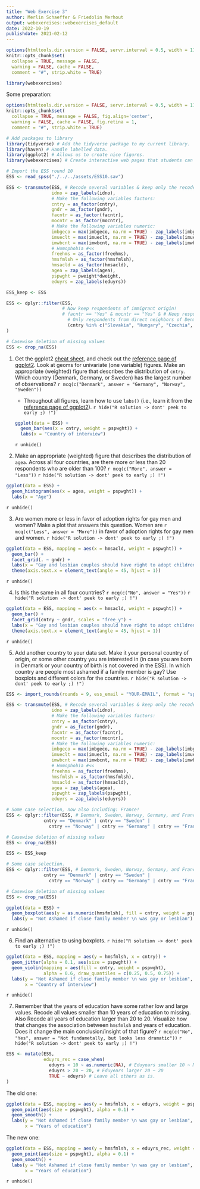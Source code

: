 ```yaml
---
title: "Web Exercise 3"
author: Merlin Schaeffer & Friedolin Merhout
output: webexercises::webexercises_default
date: 2022-10-19
publishdate: 2021-02-12
---
```


```r
options(htmltools.dir.version = FALSE, servr.interval = 0.5, width = 115, digits = 2)
knitr::opts_chunk$set(
  collapse = TRUE, message = FALSE, 
  warning = FALSE, cache = FALSE,
  comment = "#", strip.white = TRUE)

library(webexercises)
```

Some preparation:
```r
options(htmltools.dir.version = FALSE, servr.interval = 0.5, width = 115, digits = 2)
knitr::opts_chunk$set(
  collapse = TRUE, message = FALSE, fig.align='center',
  warning = FALSE, cache = FALSE, fig.retina = 1,
  comment = "#", strip.white = TRUE)

# Add packages to library
library(tidyverse) # Add the tidyverse package to my current library.
library(haven) # Handle labelled data.
library(ggplot2) # Allows us to create nice figures.
library(webexercises) # Create interactive web pages that students can use in self-guided learning.
```

```r
# Import the ESS round 10
ESS <- read_spss("./../../assets/ESS10.sav")
```

```r
ESS <- transmute(ESS, # Recode several variables & keep only the recoded ones (i.e., transmute vs mutate). #<<
                 idno = zap_labels(idno),
                 # Make the following variables factors:
                 cntry = as_factor(cntry), 
                 gndr = as_factor(gndr),
                 facntr = as_factor(facntr),
                 mocntr = as_factor(mocntr),
                 # Make the following variables numeric:
                 imbgeco = max(imbgeco, na.rm = TRUE) - zap_labels(imbgeco), # Also turn scale around.
                 imueclt = max(imueclt, na.rm = TRUE) - zap_labels(imueclt), # Also turn scale around.
                 imwbcnt = max(imwbcnt, na.rm = TRUE) - zap_labels(imwbcnt), # Also turn scale around.
                 # Homophobia #<<
                 freehms = as_factor(freehms),
                 hmsfmlsh = as_factor(hmsfmlsh),
                 hmsacld = as_factor(hmsacld),
                 agea = zap_labels(agea),
                 pspwght = pweight*dweight,
                 eduyrs = zap_labels(eduyrs))
```

```r
ESS_keep <- ESS
```

```r
ESS <- dplyr::filter(ESS,
                     # Now keep respondents of immigrant origin!
                     # facntr == "Yes" & mocntr == "Yes" & # Keep respondents of immigrant origin #<<
                       # Only respondents from direct neighbors of Denmark:
                       (cntry %in% c("Slovakia", "Hungary", "Czechia", "Slovenia"))
)

# Casewise deletion of missing values
ESS <- drop_na(ESS)
```

1. Get the ggplot2 [cheat sheet](https://www.rstudio.com/resources/cheatsheets/), and check out the [reference page of ggplot2](https://ggplot2.tidyverse.org/reference/). Look at geoms for univariate (one variable) figures. Make an appropriate (weighted) figure that describes the distribution of `cntry`. Which country (Denmark, Germany, or Sweden) has the largest number of observations? `r mcq(c("Denmark", answer = "Germany", "Norway", "Sweden"))`
    + Throughout all figures, learn how to use `labs()` (i.e., learn it from the [reference page of ggplot2](https://ggplot2.tidyverse.org/reference/)).
`r hide("R solution -> dont' peek to early ;) !")`
```r
ggplot(data = ESS) +
  geom_bar(aes(x = cntry, weight = pspwght)) +
  labs(x = "Country of interview")
```
`r unhide()`

2. Make an appropriate (weighted) figure that describes the distribution of `agea`. Across all four countries, are there more or less than 20 respondents who are older than 100? `r mcq(c("More", answer = "Less"))`
`r hide("R solution -> dont' peek to early ;) !")`
```r
ggplot(data = ESS) +
  geom_histogram(aes(x = agea, weight = pspwght)) +
  labs(x = "Age")
```
`r unhide()`

3. Are women more or less in favor of adoption rights for gay men and women? Make a plot that answers this question. Women are `r mcq(c("Less", answer = "More"))` in favor of adoption rights for gay men and women.
`r hide("R solution -> dont' peek to early ;) !")`
```r
ggplot(data = ESS, mapping = aes(x = hmsacld, weight = pspwght)) +
  geom_bar() +
  facet_grid(. ~ gndr) +
  labs(x = "Gay and lesbian couples should have right to adopt children") +
  theme(axis.text.x = element_text(angle = 45, hjust = 1))
```
`r unhide()`

4. Is this the same in all four countries? `r mcq(c("No", answer = "Yes"))`
`r hide("R solution -> dont' peek to early ;) !")`
```r
ggplot(data = ESS, mapping = aes(x = hmsacld, weight = pspwght)) +
  geom_bar() +
  facet_grid(cntry ~ gndr, scales = "free_y") +
  labs(x = "Gay and lesbian couples should have right to adopt children") +
  theme(axis.text.x = element_text(angle = 45, hjust = 1))
```
`r unhide()`

5. Add another country to your data set. Make it your personal country of origin, or some other country you are interested in (in case you are born in Denmark or your country of birth is not covered in the ESS). In which country are people most ashamed if a family member is gay? Use boxplots and different colors for the countries.
`r hide("R solution -> dont' peek to early ;) !")`
```r
ESS <- import_rounds(rounds = 9, ess_email = "YOUR-EMAIL", format = "spss")

ESS <- transmute(ESS, # Recode several variables & keep only the recoded ones (i.e., transmute vs mutate). #<<
                 idno = zap_labels(idno),
                 # Make the following variables factors:
                 cntry = as_factor(cntry), 
                 gndr = as_factor(gndr),
                 facntr = as_factor(facntr),
                 mocntr = as_factor(mocntr),
                 # Make the following variables numeric:
                 imbgeco = max(imbgeco, na.rm = TRUE) - zap_labels(imbgeco), # Also turn scale around.
                 imueclt = max(imueclt, na.rm = TRUE) - zap_labels(imueclt), # Also turn scale around.
                 imwbcnt = max(imwbcnt, na.rm = TRUE) - zap_labels(imwbcnt), # Also turn scale around.
                 # Homophobia #<<
                 freehms = as_factor(freehms),
                 hmsfmlsh = as_factor(hmsfmlsh),
                 hmsacld = as_factor(hmsacld),
                 agea = zap_labels(agea),
                 pspwght = zap_labels(pspwght),
                 eduyrs = zap_labels(eduyrs))

# Some case selection, now also including: France!
ESS <- dplyr::filter(ESS, # Denmark, Sweden, Norway, Germany, and France.
              cntry == "Denmark" | cntry == "Sweden" | 
                cntry == "Norway" | cntry == "Germany" | cntry == "France")

# Casewise deletion of missing values
ESS <- drop_na(ESS)
```

```r
ESS <- ESS_keep

# Some case selection.
ESS <- dplyr::filter(ESS, # Denmark, Sweden, Norway, Germany, and France.
              cntry == "Denmark" | cntry == "Sweden" | 
                cntry == "Norway" | cntry == "Germany" | cntry == "France")

# Casewise deletion of missing values
ESS <- drop_na(ESS)
```

```r
ggplot(data = ESS) +
  geom_boxplot(aes(y = as.numeric(hmsfmlsh), fill = cntry, weight = pspwght)) +
  labs(y = "Not Ashamed if close family member \n was gay or lesbian")
```
`r unhide()`

6. Find an alternative to using boxplots.
`r hide("R solution -> dont' peek to early ;) !")`
```r
ggplot(data = ESS, mapping = aes(y = hmsfmlsh, x = cntry)) +
  geom_jitter(alpha = 0.1, aes(size = pspwght)) +
  geom_violin(mapping = aes(fill = cntry, weight = pspwght), 
              alpha = 0.6, draw_quantiles = c(0.25, 0.5, 0.75)) +
  labs(y = "Not Ashamed if close family member \n was gay or lesbian",
       x = "Country of interview")
```
`r unhide()`

7. Remember that the years of education have some rather low and large values. Recode all values smaller than 10 years of education to missing. Also Recode all years of education larger than 20 to 20. Visualize how that changes the association between `hmsfmlsh` and years of education. Does it change the main conclusion/insight of that figure? `r mcq(c("No", "Yes", answer = "Not fundametally, but looks less dramatic"))`
`r hide("R solution -> dont' peek to early ;) !")`
```r
ESS <- mutate(ESS,
              eduyrs_rec = case_when(
                eduyrs < 10 ~ as.numeric(NA), # Eduyears smaller 10 ~ Missing
                eduyrs > 20 ~ 20, # Eduyears larger 20 ~ 20
                TRUE ~ eduyrs) # Leave all others as is.
)
```

The old one:
```r
ggplot(data = ESS, mapping = aes(y = hmsfmlsh, x = eduyrs, weight = pspwght)) +
  geom_point(aes(size = pspwght), alpha = 0.1) +
  geom_smooth() +
  labs(y = "Not Ashamed if close family member \n was gay or lesbian",
       x = "Years of education")
```

The new one:
```r
ggplot(data = ESS, mapping = aes(y = hmsfmlsh, x = eduyrs_rec, weight = pspwght)) +
  geom_point(aes(size = pspwght), alpha = 0.1) +
  geom_smooth() +
  labs(y = "Not Ashamed if close family member \n was gay or lesbian",
       x = "Years of education")
```
`r unhide()`